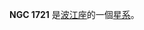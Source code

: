 {{NGCInfoBox|NGCID=NGC 1721|發現者=Barnard|發現日期=1885年11月10日|其他編號=MCG -2-13-27 VV 699, IRAS04569-1111|曆元=J2000.0|赤經=4時59分17.4秒
|赤緯=-11°7'6"|星座=波江座|星體=星系|星等=12.8|表面亮度=13.4|藍等=13.8}}

'''NGC 1721''' 是[[波江座|波江座]]的一個[[星系|星系]]。

{{NGCReference|1721}}
{{Catalogs|NGC=1721}}